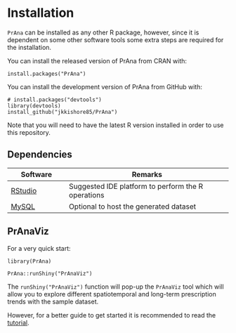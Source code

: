 # Installation {#install}

`PrAna` can be installed as any other R package, however, since it is dependent on some other software tools some extra steps are required for the installation.

You can install the released version of PrAna from CRAN with:

```
install.packages("PrAna")
```

You can install the development version of PrAna from GitHub with:

```
# install.packages("devtools")
library(devtools)
install_github("jkkishore85/PrAna")

```
Note that you will need to have the latest R version installed in order to use this repository.

## Dependencies

Software         | Remarks
-----------------| ----------------------------------------------
[RStudio][RStudio]   | Suggested IDE platform to perform the R operations
[MySQL][MySQL]   | Optional to host the generated dataset



## PrAnaViz

For a very quick start:

```
library(PrAna)

PrAna::runShiny("PrAnaViz")
```
The `runShiny("PrAnaViz")` function will pop-up the `PrAnaViz` tool which will allow you to explore different spatiotemporal and long-term prescription trends with the sample dataset.

However, for a better guide to get started it is recommended to read the [tutorial][PrAnaViz Tutorial].

[PrAnaViz Tutorial]: https://github.bath.ac.uk/pages/kjj28/PrAna/articles/PrAnaViz_Tutoral.html
[FileUpload Tutorial]: https://github.bath.ac.uk/pages/kjj28/PrAna/articles/PrAnaViz_Tutoral.html
[MySQL]: https://www.mysql.com/
[RStudio]: https://rstudio.com/